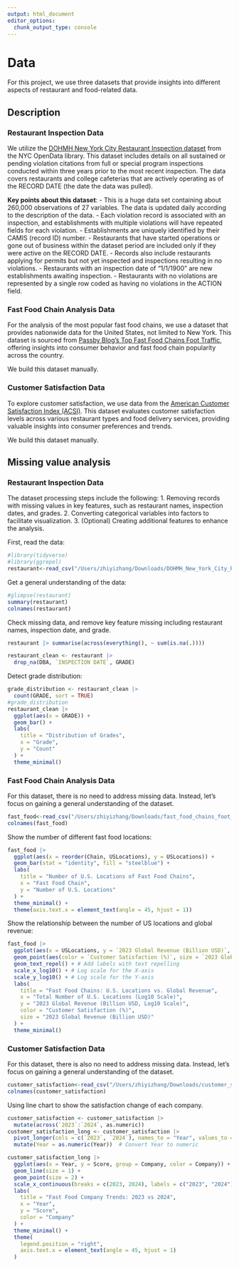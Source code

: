 ```yaml
---
output: html_document
editor_options: 
  chunk_output_type: console
---
```

# Data
For this project, we use three datasets that provide insights into different aspects of restaurant and food-related data.

## Description
### Restaurant Inspection Data

We utilize the [DOHMH New York City Restaurant Inspection dataset](https://data.cityofnewyork.us/Health/DOHMH-New-York-City-Restaurant-Inspection-Results/43nn-pn8j/about_data) from the NYC OpenData library. This dataset includes details on all sustained or pending violation citations from full or special program inspections conducted within three years prior to the most recent inspection. The data covers restaurants and college cafeterias that are actively operating as of the RECORD DATE (the date the data was pulled).

**Key points about this dataset**:
	- This is a huge data set containing about 260,000 observations of 27 variables. The data is updated daily according to the description of the data.
	- Each violation record is associated with an inspection, and establishments with multiple violations will have repeated fields for each violation.
	- Establishments are uniquely identified by their CAMIS (record ID) number.
	- Restaurants that have started operations or gone out of business within the dataset period are included only if they were active on the RECORD DATE.
	- Records also include restaurants applying for permits but not yet inspected and inspections resulting in no violations.
	- Restaurants with an inspection date of “1/1/1900” are new establishments awaiting inspection.
	- Restaurants with no violations are represented by a single row coded as having no violations in the ACTION field.

### Fast Food Chain Analysis Data

For the analysis of the most popular fast food chains, we use a dataset that provides nationwide data for the United States, not limited to New York. This dataset is sourced from [Passby Blog’s Top Fast Food Chains Foot Traffic](https://passby.com/blog/top-fast-food-chains-foot-traffic/), offering insights into consumer behavior and fast food chain popularity across the country.

We build this dataset manually.

### Customer Satisfaction Data

To explore customer satisfaction, we use data from the [American Customer Satisfaction Index (ACSI)](https://theacsi.org/industries/restaurant/fast-food-restaurants/). This dataset evaluates customer satisfaction levels across various restaurant types and food delivery services, providing valuable insights into consumer preferences and trends.

We build this dataset manually.

## Missing value analysis 
### Restaurant Inspection Data

The dataset processing steps include the following:
	1.	Removing records with missing values in key features, such as restaurant names, inspection dates, and grades.
	2.	Converting categorical variables into factors to facilitate visualization.
	3.	(Optional) Creating additional features to enhance the analysis.

First, read the data:
```r
#library(tidyverse)
#library(ggrepel)
restaurant<-read_csv("/Users/zhiyizhang/Downloads/DOHMH_New_York_City_Restaurant_Inspection_Results_20241120.csv")
```

Get a general understanding of the data:
```r
#glimpse(restaurant)
summary(restaurant)
colnames(restaurant)
```

Check missing data, and remove key feature missing including restaurant names, inspection date, and grade.
```r
restaurant |> summarise(across(everything(), ~ sum(is.na(.))))

restaurant_clean <- restaurant |>
  drop_na(DBA, `INSPECTION DATE`, GRADE)
```

Detect grade distribution:
```r
grade_distribution <- restaurant_clean |>
  count(GRADE, sort = TRUE)
#grade_distribution
restaurant_clean |>
  ggplot(aes(x = GRADE)) +
  geom_bar() +
  labs(
    title = "Distribution of Grades",
    x = "Grade",
    y = "Count"
  ) +
  theme_minimal()
```

### Fast Food Chain Analysis Data
For this dataset, there is no need to address missing data. Instead, let’s focus on gaining a general understanding of the dataset.
```r
fast_food<-read_csv("/Users/zhiyizhang/Downloads/fast_food_chains_foot_traffic.csv")
colnames(fast_food)
```
Show the number of different fast food locations:
```r
fast_food |>
  ggplot(aes(x = reorder(Chain, USLocations), y = USLocations)) +
  geom_bar(stat = "identity", fill = "steelblue") +
  labs(
    title = "Number of U.S. Locations of Fast Food Chains",
    x = "Fast Food Chain",
    y = "Number of U.S. Locations"
  ) +
  theme_minimal() +
  theme(axis.text.x = element_text(angle = 45, hjust = 1))
```
Show the relationship between the number of US locations and global revenue:
```r
fast_food |>
  ggplot(aes(x = USLocations, y = `2023 Global Revenue (Billion USD)`, label = Chain)) +
  geom_point(aes(color = `Customer Satisfaction (%)`, size = `2023 Global Revenue (Billion USD)`)) + # Add size and color mapping
  geom_text_repel() + # Add labels with text repelling
  scale_x_log10() + # Log scale for the X-axis
  scale_y_log10() + # Log scale for the Y-axis
  labs(
    title = "Fast Food Chains: U.S. Locations vs. Global Revenue",
    x = "Total Number of U.S. Locations (Log10 Scale)",
    y = "2023 Global Revenue (Billion USD, Log10 Scale)",
    color = "Customer Satisfaction (%)",
    size = "2023 Global Revenue (Billion USD)"
  ) +
  theme_minimal()
```

### Customer Satisfaction Data
For this dataset, there is also no need to address missing data. Instead, let’s focus on gaining a general understanding of the dataset.
```r
customer_satisfaction<-read_csv("/Users/zhiyizhang/Downloads/customer_satisfation_2023_2024.csv")
colnames(customer_satisfaction)
```
Using line chart to show the satisfaction change of each company.
```r
customer_satisfaction <- customer_satisfaction |>
  mutate(across(`2023`:`2024`, as.numeric))
customer_satisfaction_long <- customer_satisfaction |>
  pivot_longer(cols = c(`2023`, `2024`), names_to = "Year", values_to = "Score") |>
  mutate(Year = as.numeric(Year))  # Convert Year to numeric

customer_satisfaction_long |>
  ggplot(aes(x = Year, y = Score, group = Company, color = Company)) +
  geom_line(size = 1) +
  geom_point(size = 2) +
  scale_x_continuous(breaks = c(2023, 2024), labels = c("2023", "2024")) +
  labs(
    title = "Fast Food Company Trends: 2023 vs 2024",
    x = "Year",
    y = "Score",
    color = "Company"
  ) +
  theme_minimal() +
  theme(
    legend.position = "right",
    axis.text.x = element_text(angle = 45, hjust = 1)
  )
```

